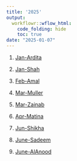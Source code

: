 ```yaml
---
title: '2025'
output:
  workflowr::wflow_html:
    code_folding: hide
    toc: true
date: "2025-01-07"
---
```



1. [Jan-Ardita](2025_0101_Ardita.html)

2. [Jan-Shah](2025_0102_Shah.html)

3. [Feb-Amal](2025_0201_Amal.html)

4. [Mar-Muller](2025_0301_Muller.html)

5. [Mar-Zainab](2025_0302_Zainab.html)

6. [Apr-Matina](2025_0401_Matina.html)

7. [Jun-Shikha](2025_0601_Shikha.html)

8. [June-Sadeem](2025_0602_Sadeem.html)

9. [June-AlAnood](2025_0603_AlAnood.html)